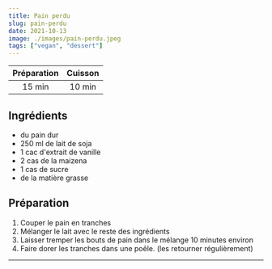 ```yaml
---
title: Pain perdu
slug: pain-perdu
date: 2021-10-13
image: ./images/pain-perdu.jpeg
tags: ["vegan", "dessert"]
---
```


| Préparation | Cuisson |
| :-: | :-: |
| 15 min | 10 min |

## Ingrédients
- <ListItem>du pain dur</ListItem>
- <ListItem>250 ml de lait de soja</ListItem>
- <ListItem>1 cac d'extrait de vanille</ListItem>
- <ListItem>2 cas de la maizena</ListItem>
- <ListItem>1 cas de sucre</ListItem>
- <ListItem>de la matière grasse</ListItem>

## Préparation

1. Couper le pain en tranches
2. Mélanger le lait avec le reste des ingrédients
3. Laisser tremper les bouts de pain dans le mélange 10 minutes environ
4. Faire dorer les tranches dans une poêle. (les retourner régulièrement)

---

